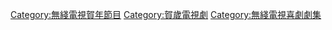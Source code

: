 [[Category:無綫電視賀年節目|Category:無綫電視賀年節目]]
[[Category:賀歲電視劇|Category:賀歲電視劇]]
[[Category:無綫電視喜劇劇集|Category:無綫電視喜劇劇集]]